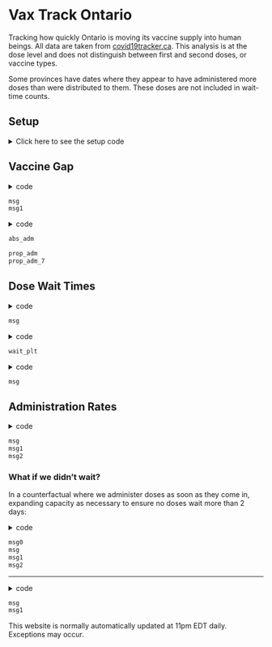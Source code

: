 Vax Track Ontario
================

Tracking how quickly Ontario is moving its vaccine supply into human beings. All
data are taken from [covid19tracker.ca](https://covid19tracker.ca). This 
analysis is at the dose level and does not distinguish between first and second
doses, or vaccine types.

Some provinces have dates where they appear to have administered more doses
than were distributed to them. These doses are not included in wait-time counts.

## Setup

<details><summary>Click here to see the setup code</summary>

Load packages and import data:

```r
knitr::opts_chunk$set(message = FALSE, warning = FALSE)
setwd('~/MyProjects/COVID19/VaxTrack/')
library(jsonlite)
library(tidyverse)
theme_set(theme_bw())
library(lubridate)
url = 'https://api.covid19tracker.ca/reports/province/on?fill_dates=true'
upd = fromJSON(url)
dat_can = upd$data
# head(dat_can)
# tail(dat_can)
# summary(dat_can)
dat_can$date = ymd(dat_can$date)
source('functions.R')
# summary(dat_can)

dat_vax = (dat_can
		   %>% filter(!is.na(total_vaccines_distributed))
		   %>% select(date,change_vaccinations,
		   		   change_vaccines_distributed,total_vaccinations,
		   		   total_vaccines_distributed))
# dim(dat_vax)
# head(dat_vax)
```

[functions.R](./functions.R)
</details>

## Vaccine Gap

<details><summary>code</summary>
```r
dist_tot = dat_vax[nrow(dat_vax),'total_vaccines_distributed']
admn_tot = dat_vax[nrow(dat_vax),'total_vaccinations']
msg = paste('So far Ontario has received ', 
			format(dist_tot, nsmall = 1, big.mark = ','), 
			' vaccine doses, and ',
			format(admn_tot, nsmall = 1, big.mark = ','), 
			' of those have been administered.', sep = '')
msg1 = paste('This is a cumulative administration rate of ', 
			100*round(admn_tot/dist_tot, 4), '%', sep = '')
```
</details>

```r
msg
msg1
```

<details><summary>code</summary>
```r
# head(dat_vax)
dat_tot_long = (dat_vax
				%>% select(-change_vaccinations, 
						   -change_vaccines_distributed)
				%>% gather(Variable, Count, -date)
				%>% mutate(Variable = factor(Variable, 
											 levels = c('total_vaccines_distributed',
											 		   'total_vaccinations'))))
# head(dat_tot_long)
abs_adm = ggplot(dat_tot_long, aes(date, Count, fill = Variable)) +
	geom_area(position = 'identity') +
	scale_fill_manual(values = c('sienna4', 'sienna1'), 
					  labels = c('doses distributed','doses administered'),
					  name = NULL) +
	xlab('Date') +
	ggtitle('Total cumulative doses distributed\nand administered over time')
dat_vax = (dat_vax
		   %>% mutate(prop_dist = 
		   		   	total_vaccinations/total_vaccines_distributed,
		   		   prop_7 = roll_avg(prop_dist, 7)))
prop_adm = ggplot(dat_vax, aes(date, prop_dist)) +
	geom_line() +
	ylim(0,1) +
	xlab('Date') +
	ylab('Proportion Administered') +
	ggtitle('Instantaneous proportion of delivered doses\nthat have been administered')

prop_adm_7 = ggplot(dat_vax, aes(date, prop_7)) +
	geom_line() +
	ylim(0, 1) +
	xlab('Date') +
	ylab('Proportion Administered') +
	ggtitle('Rolling 7-day average of proportion of delivered doses\nthat have been administered')
```
</details>

```r
abs_adm
```

```r
prop_adm
prop_adm_7
```


## Dose Wait Times

<details><summary>code</summary>
```r
wt_df = get_wait(dat_vax)
wait = get_avg(wt_df)
msg = paste('Vaccine doses have waited an average of', round(wait,1), 'days between being distributed and being administered.')
```
</details>

```r
msg
```

<details><summary>code</summary>
```r
wait_df = data.frame(Wait = NA)

for(i in 2:nrow(dat_vax)){
	wait_df = rbind(wait_df, 
					data.frame(Wait = get_avg(wt_df, 1, i)))
}
wait_df = data.frame(Wait = wait_df[-1,])
head(wait_df)
wait_df$Date = dat_vax[-1,'date']

wait_plt = ggplot(wait_df, aes(Date, Wait)) +
	geom_line() +
	ylab('Wait Time (Days)') +
	ggtitle('Cumulative average time it takes a vaccine dose\nto go from distribution to administration\nin Ontario')
```
</details>

```r
wait_plt
```

<details><summary>code</summary>
```r
counted = sum(wt_df$Doses)
for (i in 1:nrow(dat_vax)){
	dist = dat_vax[i, 'total_vaccines_distributed']
	if (counted < dist){
		break
	}
}
n = nrow(wt_df)
leftover = dist - counted
pos = i
timediff = today() - dat_vax[pos, 'date']

avg_wt = data.frame(Time = timediff, Doses = leftover)
# avg_wt

for (i in (pos+1):nrow(dat_vax)){
	i = i + 1
	i
	dat_vax[i,]
	timediff = today() - dat_vax[i, 'date']
	timediff
	avg_wt = rbind(avg_wt,
				   data.frame(Time = timediff,
				   		   Doses = dat_vax[i, 'change_vaccines_distributed']))
	avg_wt
}

avg_wt = na.omit(avg_wt)

new_wt = sum(avg_wt$Time * avg_wt$Doses)/sum(avg_wt$Doses)

msg = paste('Current unadministered doses have been waiting an average of',
			round(new_wt,1), 'days.')
```
</details>

```r
msg
```


## Administration Rates

<details><summary>code</summary>
```r
dat_vax$rate_7 = roll_avg(dat_vax$change_vaccinations, 7)
dat_vax$rate_all = roll_avg(dat_vax$change_vaccinations, 'all')
rate_plt = ggplot(dat_vax, aes(date, change_vaccinations)) +
	geom_line() +
	ylab('New doses administered') +
	ggtitle('Number of doses administered each day')

rate_7_plt = ggplot(dat_vax, aes(date, rate_7)) +
	geom_line() +
	ylab('New doses administered') +
	ggtitle('7-day average of new doses administered')

rate_all_plt = ggplot(dat_vax, aes(date, rate_all)) +
	geom_line() + 
	ylab('New doses administered') +
	ggtitle('Cumulative average daily doses administered')

maxv = max(dat_vax$change_vaccinations, na.rm = TRUE)
avg7 = dat_vax[nrow(dat_vax),'rate_7']
cum7 = dat_vax[nrow(dat_vax), 'rate_all']
msg = paste('The maximum doses administered on a single day was',
			format(maxv, nsmall = 0, big.mark = ','))
msg1 = paste('The average number of doses administered per day',
			 'in the last 7 days was', 
			 format(round(avg7), nsmall = 0, big.mark = ','))
msg2 = paste('The cumulative average number of doses administered per day has',
			 'been', format(round(cum7), nsmall = 0, big.mark = ','))
```

</details>

```r
msg
msg1
msg2
```

### What if we didn't wait?

In a counterfactual where we administer doses as soon as they come in, expanding 
capacity as necessary to ensure no doses wait more than 2 days:

<details><summary>code</summary>
```r
vax_adm = what_if(dat_vax)

maxv = max(vax_adm$Doses, na.rm = TRUE)
vax_adm$rate_7 = roll_avg(vax_adm$Doses, 7)
vax_adm$rate_all = roll_avg(vax_adm$Doses, 'all')
tot = sum(vax_adm$Doses)
avg7 = vax_adm[nrow(vax_adm),'rate_7']
cum7 = vax_adm[nrow(vax_adm), 'rate_all']
msg0 = paste(format(tot, nsmall = 0, big.mark = ','), 'people would have been',
			 'vaccinated so far.')
msg = paste('The maximum doses administered on a single day would have been',
			format(maxv, nsmall = 0, big.mark = ','))
msg1 = paste('The average number of doses administered per day',
			 'in the last 7 days would have been', 
			 format(round(avg7), nsmall = 0, big.mark = ','))
msg2 = paste('The cumulative average number of doses administered per day',
			 'would have been', format(round(cum7), nsmall = 0, big.mark = ','))
```

</details>

```r
msg0
msg
msg1
msg2
```

---

<details><summary>code</summary>
```r
msg = paste('This website was last updated', now())
msg1 = paste('The most recent data are from', max(dat_vax$date))
```
</details>

```r
msg
msg1
```

This website is normally automatically updated at 11pm EDT daily. Exceptions 
may occur.
